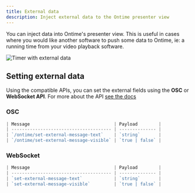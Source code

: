 ```yaml
---
title: External data
description: Inject external data to the Ontime presenter view
---
```


You can inject data into Ontime's presenter view. 
This is useful in cases where you would like another software to push some data to Ontime, ie: a running time from your video playback software.

![Timer with external data](../../../assets/screenshots/views/timer-external.png)

## Setting external data

Using the compatible APIs, you can set the external fields using the **OSC** or **WebSocket API**.
For more about the API [see the docs](api/osc-and-ws)

### OSC
```ts
| Message                                | Payload        |
| -------------------------------------- | -------------- |
| `/ontime/set-external-message-text`    | `string`       |
| `/ontime/set-external-message-visible` | `true | false` |
```

### WebSocket
```ts
| Message                                | Payload        |
| -------------------------------------- | -------------- |
| `set-external-message-text`            | `string`       |
| `set-external-message-visible`         | `true | false` |
```